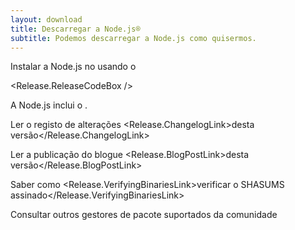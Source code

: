 ```yaml
---
layout: download
title: Descarregar a Node.js®
subtitle: Podemos descarregar a Node.js como quisermos.
---
```


<section>
Instalar a Node.js<Release.VersionDropdown /> no <Release.OperatingSystemDropdown exclude={["AIX"]} /> usando o <Release.PlatformDropdown />

<Release.ReleaseCodeBox />
</section>

<section>
A Node.js inclui o <Release.NpmLink />.

Ler o registo de alterações <Release.ChangelogLink>desta versão</Release.ChangelogLink>

Ler a publicação do blogue <Release.BlogPostLink>desta versão</Release.BlogPostLink>

Saber como <Release.VerifyingBinariesLink>verificar o SHASUMS assinado</Release.VerifyingBinariesLink>

Consultar outros <LinkWithArrow href="/download/package-manager/all">gestores de pacote</LinkWithArrow> suportados da comunidade
</section>
